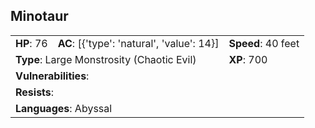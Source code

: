 ## Minotaur {#monster-minotaur}

```{=html}
<table class="table table-striped">
    <tbody>
        <tr>                    
            <td><b>HP</b>: 76</td>
            <td><b>AC</b>: [{'type': 'natural', 'value': 14}]</td>
            <td><b>Speed</b>: 40 feet</td>
        </tr>
        <tr>
            <td colspan="2"><b>Type</b>: Large Monstrosity (Chaotic Evil)</td>
            <td><b>XP</b>: 700</td>
        </tr>
        <tr>
            <td colspan="3"><b>Vulnerabilities</b>: </td>
        </tr>
        <tr>
            <td colspan="3"><b>Resists</b>: </td>
        </tr>
        <tr>
            <td colspan="3"><b>Languages</b>: Abyssal</td>
        </tr>
    </tbody>
</table>
```